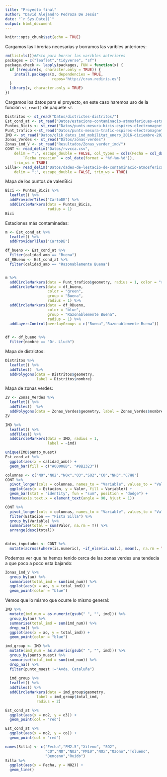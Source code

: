 ```yaml
---
title: "Proyecto final"
author: "David Alejandro Pedroza De Jesús"
date: "`r Sys.Date()`"
output: html_document
---
```


```r
knitr::opts_chunk$set(echo = TRUE)
```


Cargamos las librerias necesarias y borramos las varibles anteriores:

```r
rm(list=ls())#Esto para borrar las varibles anteriores
packages = c("leaflet","tidyverse", "sf")
package.check <- lapply(packages, FUN = function(x) {
  if (!require(x, character.only = TRUE)) {
    install.packages(x, dependencies = TRUE,
                     repos='http://cran.rediris.es')
  }
  library(x, character.only = TRUE)
})
```

Cargamos los datos para el proyecto, en este caso haremos uso de la función `st_read()` de paquete `sf`.

```r
Distritos <- st_read("Datos/districtes-distritos/") 
Est_cond_at <- st_read("Datos/estacions-contaminacio-atmosferiques-estaciones-contaminacion-atmosfericas/")
Puntos_Bicis <- st_read("Datos/punts-mesura-bicis-espires-electromagnetiques-puntos-medida-bicis-espiras-electr/")
Punt_trafico <-st_read("Datos/punts-mesura-trafic-espires-electromagnetiques-puntos-medida-trafico-espiras-ele")
IMD <- st_read("Datos/qlik_datos_imd_mobilitat_enero_2016-diciembre-2022_coord")
Zonas_Verdes <- st_read("Datos/zonas-verdes")
Zonas_imd_V <- st_read("Resultados/Zonas_verder_imd/")
CONT <- read_delim("Datos/rvvcca.csv", 
    delim = ";", escape_double = FALSE, col_types = cols(Fecha = col_date(format = "%Y-%m-%d"), 
        `Fecha creacion` = col_date(format = "%Y-%m-%d")), 
    trim_ws = TRUE)
Silla<- read_delim("Datos/dades-de-lestacio-de-contaminacio-atmosferica-de-pista-de-silla-4a.csv", 
    delim = ";", escape_double = FALSE, trim_ws = TRUE)
```

Mapa de los puntos de valenBici

```r
Bici <- Puntos_Bicis %>%
  leaflet() %>%
  addProviderTiles("CartoDB") %>%
  addCircleMarkers(data = Puntos_Bicis,
                   radius = 1)
Bici
```

Estaciones más contaminadas:

```r

m <- Est_cond_at %>%
  leaflet() %>%  
  addProviderTiles("CartoDB") 

df_bueno <- Est_cond_at %>%
  filter(calidad_amb == "Buena")
df_RBueno <- Est_cond_at %>%
  filter(calidad_amb == "Razonablemente Buena")


m %>%
  addCircleMarkers(data = Punt_trafico$geometry, radius = 1, color = "red") %>%
  addCircleMarkers(data = df_bueno,
                   color = "green",
                   group = "Buena",
                   radius = 1) %>%
  addCircleMarkers(data = df_RBueno,
                   color = "blue",
                   group = "Razonablemente Buena",
                   radius = 1) %>%
  addLayersControl(overlayGroups = c("Buena","Razonablemente Buena"))
  

```
```r
df <- df_bueno %>%
  filter(nombre == "Dr. Lluch") 
```

Mapa de districtos: 

```r
Distritos %>%
  leaflet() %>%
  addTiles()  %>%  
  addPolygons(data = Distritos$geometry, 
              label = Distritos$nombre)
```

Mapa de zonas verdes:

```r
ZV <- Zonas_Verdes %>%
  leaflet() %>%
  addTiles()  %>%  
  addPolygons(data = Zonas_Verdes$geometry, label = Zonas_Verdes$nombre)
ZV
```


```r
IMD %>%
  leaflet() %>% 
  addTiles() %>%
  addCircleMarkers(data = IMD, radius = 1, 
                   label = ~imd)
```

```r
unique(IMD$punto_muest)
Est_cond_at %>% 
  ggplot(aes(x = calidad_amb)) +
  geom_bar(fill = c("#00008B", "#8B2323"))
```


```r
columnas <- c("NO","NO2","NOx","O3","SO2","CO","NH3","C7H8")
CONT %>%
  pivot_longer(cols = columnas, names_to = "Variable", values_to = "Valor" ) %>%
  ggplot(aes(x = Estacion, y = Valor, fill = Variable)) +
  geom_bar(stat = "identity", fun = "sum", position = "dodge") +
  theme(axis.text.x = element_text(angle = 90, hjust = 1))
```

```r
CONT %>%
  pivot_longer(cols = columnas, names_to = "Variable", values_to = "Valor" ) %>% 
  filter(Estacion == "Pista Silla") %>%
  group_by(Variable) %>%
  summarise(total = sum(Valor, na.rm = T)) %>%
  arrange(desc(total))
  
```

```r
datos_inputados <- CONT %>%
  mutate(across(where(is.numeric), ~if_else(is.na(.), mean(., na.rm = TRUE), .)))

```

Podemos ver que ha hemos tenido cerca de las zonas verdes una tendecia a que poco a poco esta bajando:

```r

Zonas_imd_V %>%
  group_by(ao) %>%
  summarise(total_imd = sum(imd_num)) %>%
  ggplot(aes(x = ao, y = total_imd)) +
  geom_point(color = "blue")
```
Vemos que lo mismo que ocurre lo mismo general:
```r
IMD %>%
  mutate(imd_num = as.numeric(gsub(" ", "", imd))) %>%
  group_by(ao) %>%
  summarise(total_imd = sum(imd_num)) %>%
  drop_na() %>%
  ggplot(aes(x = ao, y = total_imd)) +
  geom_point(color = "blue")
```
```r
imd_group <- IMD %>%
  mutate(imd_num = as.numeric(gsub(" ", "", imd))) %>%
  group_by(punto_muest) %>%
  summarise(total_imd = sum(imd_num)) %>%
  drop_na() %>%
  filter(punto_muest !="Avda. Cataluña")
  
  imd_group %>%
  leaflet() %>% 
  addTiles() %>%
  addCircleMarkers(data = imd_group$geometry, 
              label = imd_group$total_imd, 
              radius = 2)

```



```r

Est_cond_at %>%
  ggplot(aes(x = no2, y = o3)) +
  geom_point(col = "red")

Est_cond_at %>%
  ggplot(aes(x = no2, y = co)) +
  geom_point(col = "red")

```

```r
names(Silla) <- c("Fecha","PM2.5","Xileno", "SO2",
                  "CO","NO","NO2","PM10","NOx","Ozono","Tolueno", 
                  "Benceno","Ruido")
Silla %>%
  ggplot(aes(x = Fecha, y = NO2)) +
  geom_line()
```










